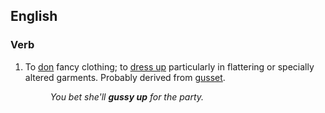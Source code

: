 ==English==

===Verb===
{{en-verb|gussies up|gussying up|gussied up}}

# {{transitive|informal}} To [[don]] fancy clothing; to [[dress up]] particularly in flattering or specially altered garments. Probably derived from [[gusset]].
#:''You bet she'll '''gussy up''' for the party.''